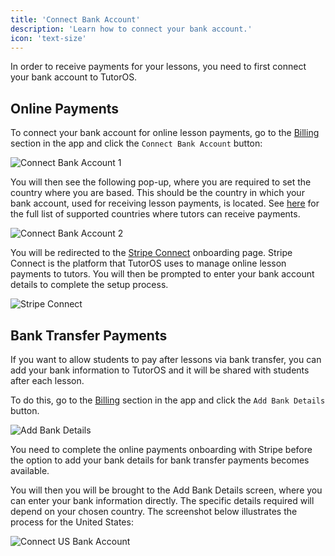 ```yaml
---
title: 'Connect Bank Account'
description: 'Learn how to connect your bank account.'
icon: 'text-size'
---
```


In order to receive payments for your lessons, you need to first connect your bank account to TutorOS.

## Online Payments

To connect your bank account for online lesson payments, go to the [Billing](https://platform.tutoros.app/billing) section in the app and click the `Connect Bank Account` button:

![Connect Bank Account 1](/images/connect-bank-account-1.png)

You will then see the following pop-up, where you are required to set the country where you are based. This should be the country in which your bank account, used for receiving lesson payments, is located. See [here](/payments/payouts#frequently-asked-questions-faq) for the full list of supported countries where tutors can receive payments.

![Connect Bank Account 2](/images/connect-bank-account-2.png)

You will be redirected to the [Stripe Connect](https://stripe.com/connect) onboarding page. Stripe Connect is the platform that TutorOS uses to manage online lesson payments to tutors. You will then be prompted to enter your bank account details to complete the setup process.

![Stripe Connect](/images/stripe-connect.png)

## Bank Transfer Payments

If you want to allow students to pay after lessons via bank transfer, you can add your bank information to TutorOS and it will be shared with students after each lesson.

To do this, go to the [Billing](https://platform.tutoros.app/billing) section in the app and click the `Add Bank Details` button.

![Add Bank Details](/images/add-bank-details.png)

<Note>You need to complete the online payments onboarding with Stripe before the option to add your bank details for bank transfer payments becomes available.</Note>

You will then you will be brought to the Add Bank Details screen, where you can enter your bank information directly. The specific details required will depend on your chosen country. The screenshot below illustrates the process for the United States:

![Connect US Bank Account](/images/connect-us-bank-account.png)

